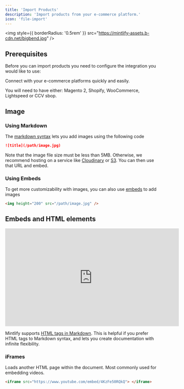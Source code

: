 ```yaml
---
title: 'Import Products'
description: 'Import products from your e-commerce platform.'
icon: 'file-import'
---
```


<img
  style={{ borderRadius: '0.5rem' }}
  src="https://mintlify-assets.b-cdn.net/bigbend.jpg"
/>

## Prerequisites

Before you can import products you need to configure the integration you would like to use:

<CardGroup cols={1}>
  <Card
    title="Configure Integrations"
    icon="gear"
    href="/integrations/supported-platforms"
  >
    Connect with your e-commerce platforms quickly and easily.
  </Card>
</CardGroup>

You will need to have either: Magento 2, Shopify, WooCommerce, Lightspeed or CCV sbop.
## Image

### Using Markdown

The [markdown syntax](https://www.markdownguide.org/basic-syntax/#images) lets you add images using the following code

```md
![title](/path/image.jpg)
```

Note that the image file size must be less than 5MB. Otherwise, we recommend hosting on a service like [Cloudinary](https://cloudinary.com/) or [S3](https://aws.amazon.com/s3/). You can then use that URL and embed.

### Using Embeds

To get more customizability with images, you can also use [embeds](/writing-content/embed) to add images

```html
<img height="200" src="/path/image.jpg" />
```

## Embeds and HTML elements

<iframe
  width="560"
  height="315"
  src="https://www.youtube.com/embed/4KzFe50RQkQ"
  title="YouTube video player"
  frameBorder="0"
  allow="accelerometer; autoplay; clipboard-write; encrypted-media; gyroscope; picture-in-picture"
  allowFullScreen
  style={{ width: '100%', borderRadius: '0.5rem' }}
></iframe>

<br />

<Tip>

Mintlify supports [HTML tags in Markdown](https://www.markdownguide.org/basic-syntax/#html). This is helpful if you prefer HTML tags to Markdown syntax, and lets you create documentation with infinite flexibility.

</Tip>

### iFrames

Loads another HTML page within the document. Most commonly used for embedding videos.

```html
<iframe src="https://www.youtube.com/embed/4KzFe50RQkQ"> </iframe>
```
